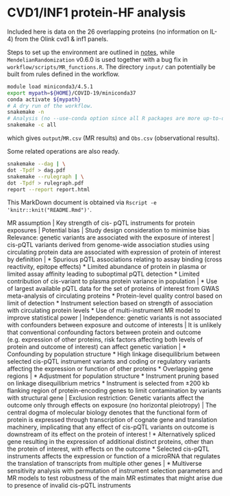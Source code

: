 # CVD1/INF1 protein-HF analysis

Included here is data on the 26 overlapping proteins (no information on IL-4) from the Olink cvd1 & inf1 panels.

Steps to set up the environment are outlined in [notes](notes/README.md), while `MendelianRandomization` v0.6.0 is used together with a bug fix in `workflow/scripts/MR_functions.R`.
The directory `input/` can potentially be built from rules defined in the workflow.

```bash
module load miniconda3/4.5.1
export mypath=${HOME}/COVID-19/miniconda37
conda activate ${mypath}
# A dry run of the workflow.
snakemake -n
# Analysis (no --use-conda option since all R packages are more up-to-date locally)
snakemake -c all
```

which gives `output`/`MR.csv` (MR results) and `Obs.csv` (observational results).

Some related operations are also ready.

```bash
snakemake --dag | \
dot -Tpdf > dag.pdf
snakemake --rulegraph | \
dot -Tpdf > rulegraph.pdf
report --report report.html
```

This MarkDown document is obtained via `Rscript -e 'knitr::knit("README.Rmd")'`.

MR assumption | Key strength of cis- pQTL instruments for protein exposures | Potential bias | Study design consideration to minimise bias
Relevance:
genetic variants are associated with the exposure of interest |
cis-pQTL variants derived from genome-wide association studies using circulating protein data are associated with expression of protein of interest by definition |
* Spurious  pQTL associations relating to assay binding (cross reactivity, epitope effects)
* Limited abundance of protein in plasma or limited assay affinity leading to suboptimal pQTL detection
* Limited contribution of cis-variant to plasma protein variance in population
|
* Use of largest available pQTL data for the set of proteins of interest from GWAS meta-analysis of circulating  proteins
* Protein-level quality control based on limit of detection
* Instrument selection based on strength of association with circulating protein levels
* Use of multi-instrument MR model to improve statistical power
|
Independence:
genetic variants is not associated with confounders between exposure and outcome of interests |
It is unlikely that conventional confounding factors between protein and outcome (e.g. expression of other proteins, risk factors affecting both levels of protein and outcome of interest) can affect genetic variation |
* Confounding by population structure
* High linkage disequilibrium between selected cis-pQTL instrument variants and coding or regulatory variants affecting the expression or function of other proteins
* Overlapping gene regions
|
* Adjustment for population structure
* Instrument pruning based on linkage disequilibrium metrics
* Instrument is selected from ±200 kb flanking region of protein-encoding genes to limit contamination by variants with structural gene
|
Exclusion restriction:
Genetic variants affect the outcome only through effects on exposure (no horizontal pleiotropy)	|
The central dogma of molecular biology denotes that the functional form of protein is expressed through transcription of cognate gene and translation machinery, implicating that any effect of cis-pQTL variants on outcome is downstream of its effect
on the protein of interest
!
* Alternatively spliced gene resulting in the expression of additional distinct proteins, other than the protein of interest, with effects on the outcome
* Selected cis-pQTL instruments affects the expression or function of a microRNA that regulates the translation of transcripts from multiple other genes
|
* Multiverse sensitivity analysis with permutation of instrument  selection parameters and MR models to test robustness of the main MR estimates that might arise due to presence of invalid cis-pQTL instruments
